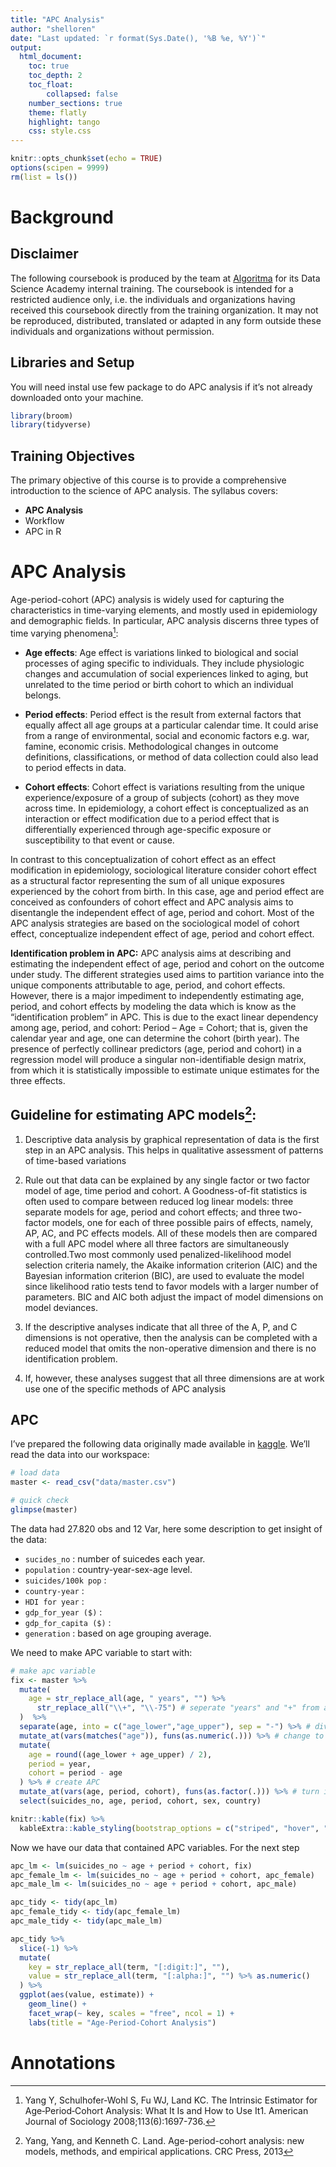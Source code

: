 ```yaml
---
title: "APC Analysis"
author: "shelloren"
date: "Last updated: `r format(Sys.Date(), '%B %e, %Y')`"
output: 
  html_document:
    toc: true
    toc_depth: 2
    toc_float: 
        collapsed: false
    number_sections: true
    theme: flatly
    highlight: tango
    css: style.css
---
```


```r
knitr::opts_chunk$set(echo = TRUE)
options(scipen = 9999)
rm(list = ls())
```

# Background

## Disclaimer

The following coursebook is produced by the team at [Algoritma](https://algorit.ma) for its Data Science Academy internal training. The coursebook is intended for a restricted audience only, i.e. the individuals and organizations having received this coursebook directly from the training organization. It may not be reproduced, distributed, translated or adapted in any form outside these individuals and organizations without permission. 

## Libraries and Setup

You will need instal use few package to do APC analysis if it's not already downloaded onto your machine.

```r
library(broom)
library(tidyverse)
```

## Training Objectives

The primary objective of this course is to provide a comprehensive introduction to the science of APC analysis. The syllabus covers:

- **APC Analysis**
- Workflow   
- APC in R  

# APC Analysis

Age-period-cohort (APC) analysis is widely used for capturing the characteristics in time-varying elements, and mostly used in epidemiology and demographic fields. In particular, APC analysis discerns three types of time varying phenomena[^1]: 

* **Age effects**:
    Age effect is variations linked to biological and social processes of aging specific to individuals. They include physiologic changes and accumulation of social experiences linked to aging, but unrelated to the time period or birth cohort to which an individual belongs. 
    
* **Period effects**:
    Period effect is the result from external factors that equally affect all age groups at a particular calendar time. It could arise from a range of environmental, social and economic factors e.g. war, famine, economic crisis. Methodological changes in outcome definitions, classifications, or method of data collection could also lead to period effects in data.

* **Cohort effects**:
    Cohort effect is variations resulting from the unique experience/exposure of a group of subjects (cohort) as they move across time.  In epidemiology, a cohort effect is conceptualized as an interaction or effect modification due to a period effect that is differentially experienced through age-specific exposure or susceptibility to that event or cause.

In contrast to this conceptualization of cohort effect as an effect modification in epidemiology, sociological literature consider cohort effect as a structural factor representing the sum of all unique exposures experienced by the cohort from birth. In this case, age and period effect are conceived as confounders of cohort effect and APC analysis aims to disentangle the independent effect of age, period and cohort. Most of the APC analysis strategies are based on the sociological model of cohort effect, conceptualize independent effect of age, period and cohort effect.

**Identification problem in APC:** APC analysis aims at describing and estimating the independent effect of age, period and cohort on the outcome under study. The different strategies used aims to partition variance into the unique components attributable to age, period, and cohort effects. However, there is a major impediment to independently estimating age, period, and cohort effects by modeling the data which is know as the “identification problem” in APC. This is due to the exact linear dependency among age, period, and cohort: Period – Age = Cohort; that is, given the calendar year and age, one can determine the cohort (birth year). The presence of perfectly collinear predictors (age, period and cohort) in a regression model will produce a singular non-identifiable design matrix, from which it is statistically impossible to estimate unique estimates for the three effects.


## Guideline for estimating APC models[^2]:

1. Descriptive data analysis by graphical representation of data is the first step in an APC analysis. This helps in qualitative assessment of patterns of time-based variations

2. Rule out that data can be explained by any single factor or two factor model of age, time period and cohort. A Goodness-of-fit statistics is often used to compare between reduced log linear models: three separate models for age, period and cohort effects; and three two-factor models, one for each of three possible pairs of effects, namely, AP, AC, and PC effects models. All of these models then are compared with a full APC model where all three factors are simultaneously controlled.Two most commonly used penalized-likelihood model selection criteria namely, the Akaike information criterion (AIC) and the Bayesian information criterion (BIC), are used to evaluate the model since likelihood ratio tests tend to favor models with a larger number of parameters. BIC and AIC both adjust the impact of model dimensions on model deviances.

3. If the descriptive analyses indicate that all three of the A, P, and C dimensions is not operative, then the analysis can be completed with a reduced model that omits the non-operative dimension and there is no identification problem.

4. If, however, these analyses suggest that all three dimensions are at work use one of the specific methods of APC analysis


## APC 

I've prepared the following data originally made available in [kaggle](https://www.kaggle.com/russellyates88/suicide-rates-overview-1985-to-2016). We'll read the data into our workspace:

```r
# load data
master <- read_csv("data/master.csv")

# quick check
glimpse(master)
```

The data had 27.820 obs and 12 Var, here some description to get insight of the data:  

- `sucides_no` : number of suicedes each year.
- `population` : country-year-sex-age level.
- `suicides/100k pop` :
- `country-year` :
- `HDI for year` :
- `gdp_for_year ($)` :
- `gdp_for_capita ($)` :
- `generation` : based on age grouping average.

We need to make APC variable to start with:

```r
# make apc variable
fix <- master %>%
  mutate(
    age = str_replace_all(age, " years", "") %>%
      str_replace_all("\\+", "\\-75") # seperate "years" and "+" from age
  )  %>% 
  separate(age, into = c("age_lower","age_upper"), sep = "-") %>% # divide age range
  mutate_at(vars(matches("age")), funs(as.numeric(.))) %>% # change to numeric
  mutate(
    age = round((age_lower + age_upper) / 2),
    period = year,
    cohort = period - age
  ) %>% # create APC
  mutate_at(vars(age, period, cohort), funs(as.factor(.))) %>% # turn it to factor
  select(suicides_no, age, period, cohort, sex, country) 

knitr::kable(fix) %>%
  kableExtra::kable_styling(bootstrap_options = c("striped", "hover", "condensed"))

```

Now we have our data that contained APC variables. For the next step

```r
apc_lm <- lm(suicides_no ~ age + period + cohort, fix)
apc_female_lm <- lm(suicides_no ~ age + period + cohort, apc_female)
apc_male_lm <- lm(suicides_no ~ age + period + cohort, apc_male)

```

```r
apc_tidy <- tidy(apc_lm)
apc_female_tidy <- tidy(apc_female_lm)
apc_male_tidy <- tidy(apc_male_lm)
```

```r
apc_tidy %>%
  slice(-1) %>% 
  mutate(
    key = str_replace_all(term, "[:digit:]", ""),
    value = str_replace_all(term, "[:alpha:]", "") %>% as.numeric()
  ) %>% 
  ggplot(aes(value, estimate)) +
    geom_line() +
    facet_wrap(~ key, scales = "free", ncol = 1) + 
    labs(title = "Age-Period-Cohort Analysis")

```

# Annotations
[^1]: Yang Y, Schulhofer‐Wohl S, Fu WJ, Land KC. The Intrinsic Estimator for Age‐Period‐Cohort Analysis: What It Is and How to Use It1. American Journal of Sociology 2008;113(6):1697-736.
[^2]: Yang, Yang, and Kenneth C. Land. Age-period-cohort analysis: new models, methods, and empirical applications. CRC Press, 2013